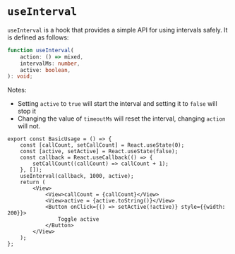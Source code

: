 
<Meta of={UseIntervalStories} />

# `useInterval`

`useInterval` is a hook that provides a simple API for using intervals safely.
It is defined as follows:

```ts
function useInterval(
    action: () => mixed,
    intervalMs: number,
    active: boolean,
): void;
```

Notes:

* Setting `active` to `true` will start the interval and setting it to `false`
  will stop it
* Changing the value of `timeoutMs` will reset the interval, changing `action`
  will not.

<Canvas>
  <Story of={UseIntervalStories.BasicUsage} />
</Canvas>

```tsx
export const BasicUsage = () => {
    const [callCount, setCallCount] = React.useState(0);
    const [active, setActive] = React.useState(false);
    const callback = React.useCallback(() => {
        setCallCount((callCount) => callCount + 1);
    }, []);
    useInterval(callback, 1000, active);
    return (
        <View>
            <View>callCount = {callCount}</View>
            <View>active = {active.toString()}</View>
            <Button onClick={() => setActive(!active)} style={{width: 200}}>
                Toggle active
            </Button>
        </View>
    );
};
```
